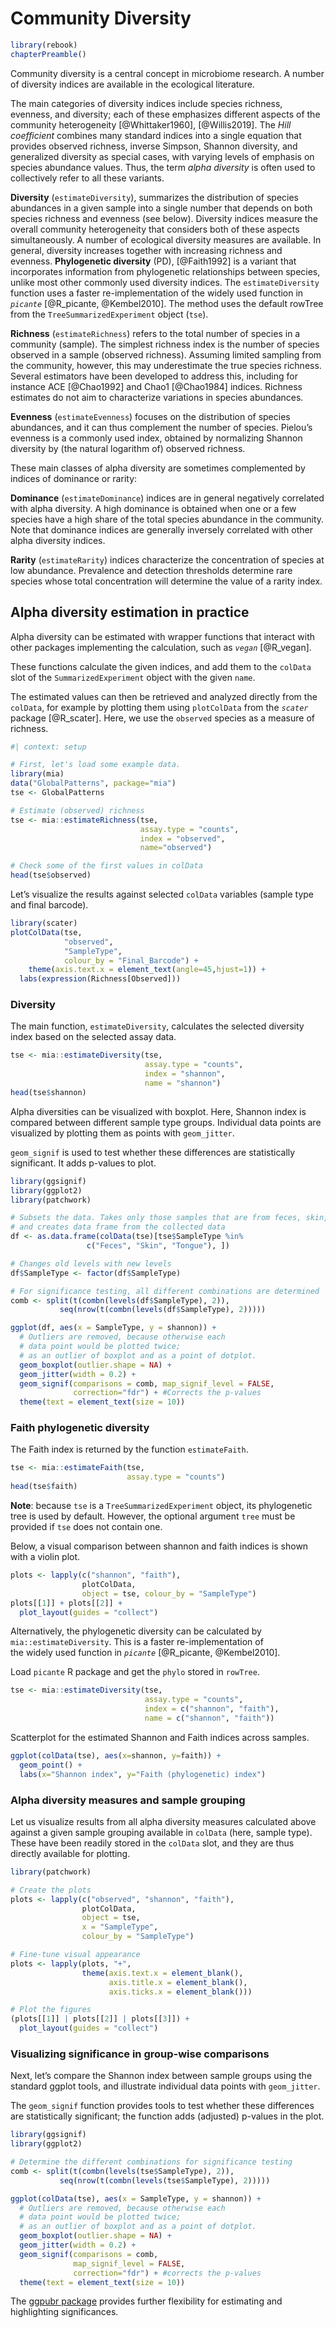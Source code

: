 # Community Diversity {#sec-community-diversity}

```r
library(rebook)
chapterPreamble()
```

Community diversity is a central concept in microbiome research. A
number of diversity indices are available in the ecological literature.

The main categories of diversity indices include species richness,
evenness, and diversity; each of these emphasizes different aspects of
the community heterogeneity [@Whittaker1960], [@Willis2019]. The _Hill
coefficient_ combines many standard indices into a single equation
that provides observed richness, inverse Simpson, Shannon diversity,
and generalized diversity as special cases, with varying levels of
emphasis on species abundance values. Thus, the term _alpha diversity_
is often used to collectively refer to all these variants.


**Diversity** (`estimateDiversity`), summarizes the distribution of
  species abundances in a given sample into a single number that
  depends on both species richness and evenness (see below). Diversity
  indices measure the overall community heterogeneity that considers
  both of these aspects simultaneously. A number of ecological
  diversity measures are available. In general, diversity increases
  together with increasing richness and evenness. **Phylogenetic
  diversity** (PD), [@Faith1992] is a variant that incorporates
  information from phylogenetic relationships between species, unlike
  most other commonly used diversity indices. The `estimateDiversity`
  function uses a faster re-implementation of the widely used function
  in _`picante`_ [@R_picante, @Kembel2010]. The method uses the
  default rowTree from the `TreeSummarizedExperiment` object (`tse`).

**Richness** (`estimateRichness`) refers to the total number of species in a community
  (sample). The simplest richness index is the number of species
  observed in a sample (observed richness). Assuming limited sampling
  from the community, however, this may underestimate the true species
  richness. Several estimators have been developed to address this,
  including for instance ACE [@Chao1992] and Chao1 [@Chao1984]
  indices. Richness estimates do not aim to characterize variations in
  species abundances.

**Evenness** (`estimateEvenness`) focuses on the distribution of species abundances, and it
  can thus complement the number of species. Pielou's evenness is a
  commonly used index, obtained by normalizing Shannon diversity by
  (the natural logarithm of) observed richness.


These main classes of alpha diversity are sometimes complemented by
indices of dominance or rarity:

**Dominance** (`estimateDominance`) indices are in general negatively correlated with alpha
  diversity. A high dominance is obtained when one or a few species have
  a high share of the total species abundance in the community. Note
  that dominance indices are generally inversely correlated with other
  alpha diversity indices.
  
**Rarity** (`estimateRarity`) indices characterize the concentration of species at low
  abundance.  Prevalence and detection thresholds determine rare
  species whose total concentration will determine the value of a
  rarity index.



## Alpha diversity estimation in practice

Alpha diversity can be estimated with wrapper functions that interact
with other packages implementing the calculation, such as _`vegan`_
[@R_vegan].

These functions calculate the given indices, and add them to the
`colData` slot of the `SummarizedExperiment` object with the given
`name`.

The estimated values can then be retrieved and analyzed directly from
the `colData`, for example by plotting them using `plotColData` from
the _`scater`_ package [@R_scater]. Here, we use the `observed`
species as a measure of richness.


```r
#| context: setup

# First, let's load some example data.
library(mia)
data("GlobalPatterns", package="mia")
tse <- GlobalPatterns

# Estimate (observed) richness
tse <- mia::estimateRichness(tse, 
                             assay.type = "counts", 
                             index = "observed", 
                             name="observed")

# Check some of the first values in colData
head(tse$observed)
```


Let's visualize the results against selected `colData` variables (sample
type and final barcode).

```r
library(scater)
plotColData(tse, 
            "observed", 
            "SampleType", 
            colour_by = "Final_Barcode") +
    theme(axis.text.x = element_text(angle=45,hjust=1)) + 
  labs(expression(Richness[Observed]))

```

### Diversity {#sec-estimate-diversity}  

The main function, `estimateDiversity`, calculates the selected
diversity index based on the selected assay data.  

```r
tse <- mia::estimateDiversity(tse, 
                              assay.type = "counts",
                              index = "shannon", 
                              name = "shannon")
head(tse$shannon)
```

Alpha diversities can be visualized with boxplot. Here, Shannon index is compared 
between different sample type groups. Individual data points are visualized by 
plotting them as points with `geom_jitter`.

`geom_signif` is used to test whether these differences are statistically significant.
It adds p-values to plot.

```r
library(ggsignif)
library(ggplot2)
library(patchwork)

# Subsets the data. Takes only those samples that are from feces, skin, or tongue,
# and creates data frame from the collected data
df <- as.data.frame(colData(tse)[tse$SampleType %in% 
                 c("Feces", "Skin", "Tongue"), ])

# Changes old levels with new levels
df$SampleType <- factor(df$SampleType)

# For significance testing, all different combinations are determined
comb <- split(t(combn(levels(df$SampleType), 2)), 
           seq(nrow(t(combn(levels(df$SampleType), 2)))))

ggplot(df, aes(x = SampleType, y = shannon)) +
  # Outliers are removed, because otherwise each 
  # data point would be plotted twice; 
  # as an outlier of boxplot and as a point of dotplot.
  geom_boxplot(outlier.shape = NA) + 
  geom_jitter(width = 0.2) + 
  geom_signif(comparisons = comb, map_signif_level = FALSE,
              correction="fdr") + #Corrects the p-values
  theme(text = element_text(size = 10))
```

### Faith phylogenetic diversity {#sec-faith-diversity}

The Faith index is returned by the function `estimateFaith`.

```r
tse <- mia::estimateFaith(tse,
                          assay.type = "counts")
head(tse$faith)
```

**Note**: because `tse` is a `TreeSummarizedExperiment` object, its phylogenetic tree is used by default. However, the optional argument `tree` must be provided if `tse` does not contain one.

Below, a visual comparison between shannon and faith indices is shown with a violin plot.

```r
plots <- lapply(c("shannon", "faith"),
                plotColData,
                object = tse, colour_by = "SampleType")
plots[[1]] + plots[[2]] +
  plot_layout(guides = "collect")
```
 
Alternatively, the phylogenetic diversity can be calculated by `mia::estimateDiversity`. This is a faster re-implementation of   
the widely used function in _`picante`_ [@R_picante, @Kembel2010].  

Load `picante` R package and get the `phylo` stored in `rowTree`.

```r
tse <- mia::estimateDiversity(tse, 
                              assay.type = "counts",
                              index = c("shannon", "faith"), 
                              name = c("shannon", "faith"))
```



Scatterplot for the estimated Shannon and Faith indices across
samples.

```r
ggplot(colData(tse), aes(x=shannon, y=faith)) +
  geom_point() +
  labs(x="Shannon index", y="Faith (phylogenetic) index")
```



### Alpha diversity measures and sample grouping

Let us visualize results from all alpha diversity measures calculated
above against a given sample grouping available in `colData` (here,
sample type). These have been readily stored in the `colData` slot,
and they are thus directly available for plotting.

```r
library(patchwork)

# Create the plots
plots <- lapply(c("observed", "shannon", "faith"),
                plotColData,
                object = tse,
                x = "SampleType",
                colour_by = "SampleType")

# Fine-tune visual appearance
plots <- lapply(plots, "+", 
                theme(axis.text.x = element_blank(),
                      axis.title.x = element_blank(),
                      axis.ticks.x = element_blank()))

# Plot the figures
(plots[[1]] | plots[[2]] | plots[[3]]) +
  plot_layout(guides = "collect")
```



### Visualizing significance in group-wise comparisons 

Next, let's compare the Shannon index between sample groups using the
standard ggplot tools, and illustrate individual data points with
`geom_jitter`.

The `geom_signif` function provides tools to test whether these
differences are statistically significant; the function adds
(adjusted) p-values in the plot.

```r
library(ggsignif)
library(ggplot2)

# Determine the different combinations for significance testing
comb <- split(t(combn(levels(tse$SampleType), 2)), 
           seq(nrow(t(combn(levels(tse$SampleType), 2)))))

ggplot(colData(tse), aes(x = SampleType, y = shannon)) +
  # Outliers are removed, because otherwise each 
  # data point would be plotted twice; 
  # as an outlier of boxplot and as a point of dotplot.
  geom_boxplot(outlier.shape = NA) + 
  geom_jitter(width = 0.2) + 
  geom_signif(comparisons = comb,
              map_signif_level = FALSE,
              correction="fdr") + #corrects the p-values
  theme(text = element_text(size = 10))
```


The [ggpubr
package](http://www.sthda.com/english/articles/24-ggpubr-publication-ready-plots/76-add-p-values-and-significance-levels-to-ggplots/)
provides further flexibility for estimating and highlighting significances.
